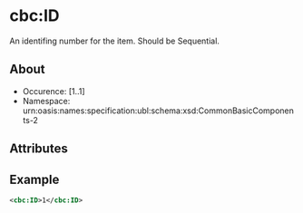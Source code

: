 # cbc:ID
An identifing number for the item. Should be Sequential.
## About
* Occurence: [1..1]
* Namespace: urn:oasis:names:specification:ubl:schema:xsd:CommonBasicComponents-2

## Attributes

## Example 
```xml
<cbc:ID>1</cbc:ID>
```

